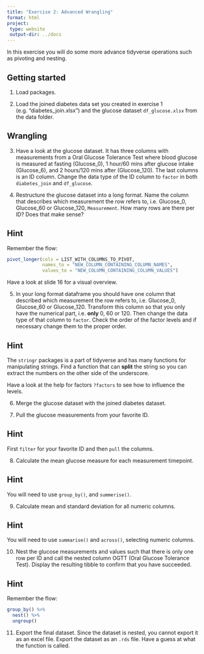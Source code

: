 ```yaml
---
title: "Exercise 2: Advanced Wrangling"
format: html
project:
 type: website
 output-dir: ../docs
---
```


In this exercise you will do some more advance tidyverse operations such as pivoting and nesting.

## Getting started

1.  Load packages.

2.  Load the joined diabetes data set you created in exercise 1 (e.g. "diabetes_join.xlsx") and the glucose dataset `df_glucose.xlsx` from the data folder.

## Wrangling

3.  Have a look at the glucose dataset. It has three columns with measurements from a Oral Glucose Tolerance Test where blood glucose is measured at fasting (Glucose_0), 1 hour/60 mins after glucose intake (Glucose_6), and 2 hours/120 mins after (Glucose_120). The last columns is an ID column. Change the data type of the ID column to `factor` in both `diabetes_join` and `df_glucose`.

4.  Restructure the glucose dataset into a long format. Name the column that describes which measurement the row refers to, i.e. Glucose_0, Glucose_60 or Glucose_120, `Measurement`. How many rows are there per ID? Does that make sense?

::: {.callout-tip collapse="true"}
## Hint

Remember the flow:

```r
pivot_longer(cols = LIST_WITH_COLUMNS_TO_PIVOT,
             names_to = "NEW_COLUMN_CONTAINING_COLUMN_NAMES",
             values_to = "NEW_COLUMN_CONTAINING_COLUMN_VALUES")
```

Have a look at slide 16 for a visual overview.

:::

5. In your long format dataframe you should have one column that described which measurement the row refers to, i.e. Glucose_0, Glucose_60 or Glucose_120. Transform this column so that you only have the numerical part, i.e. **only** 0, 60 or 120. Then change the data type of that column to `factor`. Check the order of the factor levels and if necessary change them to the proper order.

::: {.callout-tip collapse="true"}
## Hint
The `stringr` packages is a part of tidyverse and has many functions for manipulating strings. Find a function that can **split** the string so you can extract the numbers on the other side of the underscore. 

Have a look at the help for factors `?factors` to see how to influence the levels.
:::

6. Merge the glucose dataset with the joined diabetes dataset.

7.  Pull the glucose measurements from your favorite ID.

::: {.callout-tip collapse="true"}
## Hint
First `filter` for your favorite ID and then `pull` the columns. 
:::

8. Calculate the mean glucose measure for each measurement timepoint.

::: {.callout-tip collapse="true"}
## Hint
You will need to use `group_by()`, and `summerise()`.
:::

9. Calculate mean and standard deviation for all numeric columns.

::: {.callout-tip collapse="true"}
## Hint
You will need to use `summarise()` and `across()`, selecting numeric columns.
:::

10. Nest the glucose measurements and values such that there is only one row per ID and call the nested column OGTT (Oral Glucose Tolerance Test). Display the resulting tibble to confirm that you have succeeded.

::: {.callout-tip collapse="true"}
## Hint

Remember the flow:

```r
group_by() %>% 
  nest() %>% 
  ungroup()
```

:::


11. Export the final dataset. Since the dataset is nested, you cannot export it as an excel file. Export the dataset as an `.rds` file. Have a guess at what the function is called.

